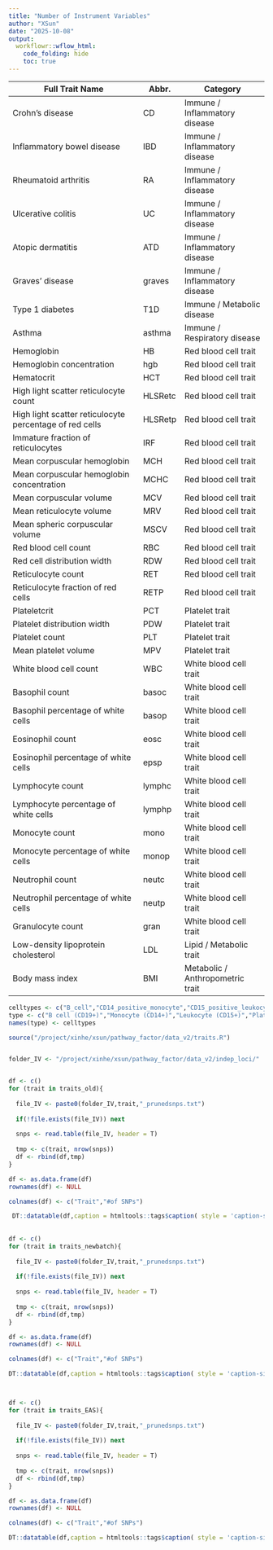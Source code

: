 ```yaml
---
title: "Number of Instrument Variables"
author: "XSun"
date: "2025-10-08"
output:
  workflowr::wflow_html:
    code_folding: hide
    toc: true
---
```


| Full Trait Name                                         | Abbr.   | Category                         |
|---------------------------------------------------------|---------|----------------------------------|
| Crohn’s disease                                         | CD      | Immune / Inflammatory disease    |
| Inflammatory bowel disease                              | IBD     | Immune / Inflammatory disease    |
| Rheumatoid arthritis                                    | RA      | Immune / Inflammatory disease    |
| Ulcerative colitis                                      | UC      | Immune / Inflammatory disease    |
| Atopic dermatitis                                       | ATD     | Immune / Inflammatory disease    |
| Graves’ disease                                         | graves  | Immune / Inflammatory disease    |
| Type 1 diabetes                                         | T1D     | Immune / Metabolic disease       |
| Asthma                                                  | asthma  | Immune / Respiratory disease     |
| Hemoglobin                                              | HB      | Red blood cell trait             |
| Hemoglobin concentration                                | hgb     | Red blood cell trait             |
| Hematocrit                                              | HCT     | Red blood cell trait             |
| High light scatter reticulocyte count                   | HLSRetc | Red blood cell trait             |
| High light scatter reticulocyte percentage of red cells | HLSRetp | Red blood cell trait             |
| Immature fraction of reticulocytes                      | IRF     | Red blood cell trait             |
| Mean corpuscular hemoglobin                             | MCH     | Red blood cell trait             |
| Mean corpuscular hemoglobin concentration               | MCHC    | Red blood cell trait             |
| Mean corpuscular volume                                 | MCV     | Red blood cell trait             |
| Mean reticulocyte volume                                | MRV     | Red blood cell trait             |
| Mean spheric corpuscular volume                         | MSCV    | Red blood cell trait             |
| Red blood cell count                                    | RBC     | Red blood cell trait             |
| Red cell distribution width                             | RDW     | Red blood cell trait             |
| Reticulocyte count                                      | RET     | Red blood cell trait             |
| Reticulocyte fraction of red cells                      | RETP    | Red blood cell trait             |
| Plateletcrit                                            | PCT     | Platelet trait                   |
| Platelet distribution width                             | PDW     | Platelet trait                   |
| Platelet count                                          | PLT     | Platelet trait                   |
| Mean platelet volume                                    | MPV     | Platelet trait                   |
| White blood cell count                                  | WBC     | White blood cell trait           |
| Basophil count                                          | basoc   | White blood cell trait           |
| Basophil percentage of white cells                      | basop   | White blood cell trait           |
| Eosinophil count                                        | eosc    | White blood cell trait           |
| Eosinophil percentage of white cells                    | epsp    | White blood cell trait           |
| Lymphocyte count                                        | lymphc  | White blood cell trait           |
| Lymphocyte percentage of white cells                    | lymphp  | White blood cell trait           |
| Monocyte count                                          | mono    | White blood cell trait           |
| Monocyte percentage of white cells                      | monop   | White blood cell trait           |
| Neutrophil count                                        | neutc   | White blood cell trait           |
| Neutrophil percentage of white cells                    | neutp   | White blood cell trait           |
| Granulocyte count                                       | gran    | White blood cell trait           |
| Low-density lipoprotein cholesterol                     | LDL     | Lipid / Metabolic trait          |
| Body mass index                                         | BMI     | Metabolic / Anthropometric trait |

```r
celltypes <- c("B_cell","CD14_positive_monocyte","CD15_positive_leukocyte","platelet","T_cell","thymocyte")
type <- c("B cell (CD19+)","Monocyte (CD14+)","Leukocyte (CD15+)","Platelet","T cell (CD4+)","T cell (CD8+)")
names(type) <- celltypes

source("/project/xinhe/xsun/pathway_factor/data_v2/traits.R")


folder_IV <- "/project/xinhe/xsun/pathway_factor/data_v2/indep_loci/"


df <- c()
for (trait in traits_old){
  
  file_IV <- paste0(folder_IV,trait,"_prunedsnps.txt")
  
  if(!file.exists(file_IV)) next
  
  snps <- read.table(file_IV, header = T)
  
  tmp <- c(trait, nrow(snps))
  df <- rbind(df,tmp)
}

df <- as.data.frame(df)
rownames(df) <- NULL

colnames(df) <- c("Trait","#of SNPs")

 DT::datatable(df,caption = htmltools::tags$caption( style = 'caption-side: left; text-align: left; color:black;  font-size:150% ;','Old GWAS traits'),options = list(pageLength = 10) )
 
 
df <- c()
for (trait in traits_newbatch){
  
  file_IV <- paste0(folder_IV,trait,"_prunedsnps.txt")
  
  if(!file.exists(file_IV)) next
  
  snps <- read.table(file_IV, header = T)
  
  tmp <- c(trait, nrow(snps))
  df <- rbind(df,tmp)
}

df <- as.data.frame(df)
rownames(df) <- NULL

colnames(df) <- c("Trait","#of SNPs")

DT::datatable(df,caption = htmltools::tags$caption( style = 'caption-side: left; text-align: left; color:black;  font-size:150% ;','New GWAS traits -- EUR'),options = list(pageLength = 10) )



df <- c()
for (trait in traits_EAS){
  
  file_IV <- paste0(folder_IV,trait,"_prunedsnps.txt")
  
  if(!file.exists(file_IV)) next
  
  snps <- read.table(file_IV, header = T)
  
  tmp <- c(trait, nrow(snps))
  df <- rbind(df,tmp)
}

df <- as.data.frame(df)
rownames(df) <- NULL

colnames(df) <- c("Trait","#of SNPs")

DT::datatable(df,caption = htmltools::tags$caption( style = 'caption-side: left; text-align: left; color:black;  font-size:150% ;','New GWAS traits -- EAS'),options = list(pageLength = 10) )

```


